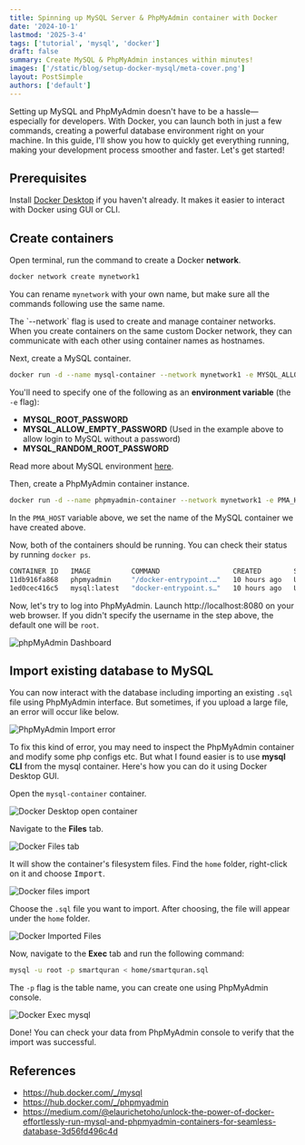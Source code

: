 ```yaml
---
title: Spinning up MySQL Server & PhpMyAdmin container with Docker
date: '2024-10-1'
lastmod: '2025-3-4'
tags: ['tutorial', 'mysql', 'docker']
draft: false
summary: Create MySQL & PhpMyAdmin instances within minutes!
images: ['/static/blog/setup-docker-mysql/meta-cover.png']
layout: PostSimple
authors: ['default']
---
```


Setting up MySQL and PhpMyAdmin doesn't have to be a hassle—especially for developers. With Docker, you can launch both 
in just a few commands, creating a powerful database environment right on your machine. In this guide, I'll show you 
how to quickly get everything running, making your development process smoother and faster. Let's get started!


## Prerequisites

Install [Docker Desktop](https://www.docker.com/products/docker-desktop/) if you haven't already. It makes it easier to
interact with Docker using GUI or CLI.

## Create containers

Open terminal, run the command to create a Docker **network**.

```bash
docker network create mynetwork1
```

You can rename `mynetwork` with your own name, but make sure all the commands following use the same name.

<Admonition type="note">
The `--network` flag is used to create and manage container networks. When you create 
containers on the same custom Docker network, they can communicate with each other using 
container names as hostnames.
</Admonition>

Next, create a MySQL container.

```bash
docker run -d --name mysql-container --network mynetwork1 -e MYSQL_ALLOW_EMPTY_PASSWORD=true -p 3306:3306 mysql:latest
```

You'll need to specify one of the following as an **environment variable** (the `-e` flag):
- **MYSQL_ROOT_PASSWORD**
- **MYSQL_ALLOW_EMPTY_PASSWORD** (Used in the example above to allow login to MySQL without a password)
- **MYSQL_RANDOM_ROOT_PASSWORD**

Read more about MySQL environment [here](https://hub.docker.com/_/mysql#:~:text=tag%20%2D%2Dverbose%20%2D%2Dhelp-,Environment%20Variables,-When%20you%20start).

Then, create a PhpMyAdmin container instance.

```bash
docker run -d --name phpmyadmin-container --network mynetwork1 -e PMA_HOST=mysql-container -e PMA_PORT=3306 -p 8080:80 phpmyadmin
```

In the `PMA_HOST` variable above, we set the name of the MySQL container we have created above.

Now, both of the containers should be running. You can check their status by running `docker ps`.
```bash
CONTAINER ID   IMAGE          COMMAND                  CREATED        STATUS              PORTS                               NAMES
11db916fa868   phpmyadmin     "/docker-entrypoint.…"   10 hours ago   Up About a minute   0.0.0.0:8080->80/tcp                phpmyadmin-container
1ed0cec416c5   mysql:latest   "docker-entrypoint.s…"   10 hours ago   Up 22 seconds       0.0.0.0:3306->3306/tcp, 33060/tcp   mysql-container
```

Now, let's try to log into PhpMyAdmin. Launch http://localhost:8080 on your web browser. If you didn't specify the username
in the step above, the default one will be `root`.

![phpMyAdmin Dashboard](https://res.cloudinary.com/iqfareez-cloud/image/upload/v1727601196/website/docker-mysql/Screenshot_2024-09-29_at_6.59.26_AM_lmgucy.png)

## Import existing database to MySQL

You can now interact with the database including importing an existing `.sql` file using PhpMyAdmin interface. But sometimes, if you 
upload a large file, an error will occur like below.

![PhpMyAdmin Import error](https://res.cloudinary.com/iqfareez-cloud/image/upload/v1727601197/website/docker-mysql/Screenshot_2024-09-29_at_6.47.54_AM_ghjfgn.png)

To fix this kind of error, you may need to inspect the PhpMyAdmin container and modify some php configs etc. But what 
I found easier is to use **mysql CLI** from the mysql container. Here's how you can do it using Docker Desktop GUI.

Open the `mysql-container` container.

![Docker Desktop open container](https://res.cloudinary.com/iqfareez-cloud/image/upload/v1727601196/website/docker-mysql/Screenshot_2024-09-29_at_6.54.07_AM_vkaj1e.png)

Navigate to the **Files** tab.

![Docker Files tab](https://res.cloudinary.com/iqfareez-cloud/image/upload/v1727601197/website/docker-mysql/Screenshot_2024-09-29_at_6.48.54_AM_awr88n.png)

It will show the container's filesystem files. Find the `home` folder, right-click on it and choose <kbd>Import</kbd>.

![Docker files import](https://res.cloudinary.com/iqfareez-cloud/image/upload/v1727601195/website/docker-mysql/Screenshot_2024-09-29_at_6.50.04_AM_lad5k1.png)

Choose the `.sql` file you want to import. After choosing, the file will appear under the `home` folder.

![Docker Imported Files](https://res.cloudinary.com/iqfareez-cloud/image/upload/v1727601196/website/docker-mysql/Screenshot_2024-09-29_at_6.50.58_AM_u5370m.png)

Now, navigate to the **Exec** tab and run the following command:

```bash
mysql -u root -p smartquran < home/smartquran.sql
```

The `-p` flag is the table name, you can create one using PhpMyAdmin console.

![Docker Exec mysql](https://res.cloudinary.com/iqfareez-cloud/image/upload/v1727601196/website/docker-mysql/Screenshot_2024-09-29_at_6.58.05_AM_kqlbua.png)

Done! You can check your data from PhpMyAdmin console to verify that the import was successful.

## References

- https://hub.docker.com/_/mysql
- https://hub.docker.com/_/phpmyadmin
- https://medium.com/@elaurichetoho/unlock-the-power-of-docker-effortlessly-run-mysql-and-phpmyadmin-containers-for-seamless-database-3d56fd496c4d
